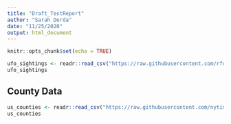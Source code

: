 ```yaml
---
title: "Draft_TestReport"
author: "Sarah Derda"
date: "11/25/2020"
output: html_document
---
```


```r
knitr::opts_chunk$set(echo = TRUE)

ufo_sightings <- readr::read_csv("https://raw.githubusercontent.com/rfordatascience/tidytuesday/master/data/2019/2019-06-25/ufo_sightings.csv")
ufo_sightings

```

## County Data

```r

us_counties <- readr::read_csv("https://raw.githubusercontent.com/nytimes/covid-19-data/master/us-counties.csv")
us_counties

```


